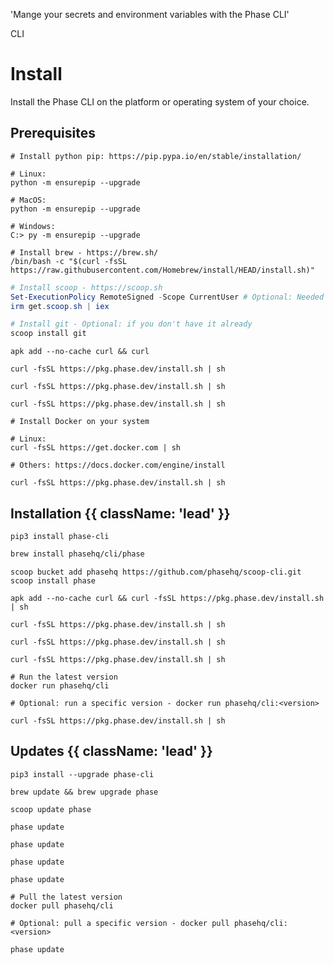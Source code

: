 
  'Mange your secrets and environment variables with the Phase CLI'

<Tag variant="small">CLI</Tag>

# Install

Install the Phase CLI on the platform or operating system of your choice.

## Prerequisites

<CodeGroup>

```fish {{ title: 'Pip' }}
# Install python pip: https://pip.pypa.io/en/stable/installation/

# Linux:
python -m ensurepip --upgrade

# MacOS:
python -m ensurepip --upgrade

# Windows:
C:> py -m ensurepip --upgrade
```

```fish {{ title: 'MacOS' }}
# Install brew - https://brew.sh/
/bin/bash -c "$(curl -fsSL https://raw.githubusercontent.com/Homebrew/install/HEAD/install.sh)"
```

```powershell {{ title: 'Windows' }}
# Install scoop - https://scoop.sh
Set-ExecutionPolicy RemoteSigned -Scope CurrentUser # Optional: Needed to run a remote script the first time
irm get.scoop.sh | iex

# Install git - Optional: if you don't have it already
scoop install git
```

```fish {{ title: 'Alpine Linux' }}
apk add --no-cache curl && curl
```

```fish {{ title: 'RedHat/CentOS/Amazon Linux' }}
curl -fsSL https://pkg.phase.dev/install.sh | sh
```

```fish {{ title: 'Ubuntu/Debian' }}
curl -fsSL https://pkg.phase.dev/install.sh | sh
```

```fish {{ title: 'Arch Linux' }}
curl -fsSL https://pkg.phase.dev/install.sh | sh
```

```fish {{ title: 'Docker' }}
# Install Docker on your system

# Linux:
curl -fsSL https://get.docker.com | sh

# Others: https://docs.docker.com/engine/install
```

```fish {{ title: 'Raspberry Pi' }}
curl -fsSL https://pkg.phase.dev/install.sh | sh
```

</CodeGroup>

## Installation {{ className: 'lead' }}

<CodeGroup>

```fish {{ title: 'Pip' }}
pip3 install phase-cli
```

```zsh {{ title: 'MacOS' }}
brew install phasehq/cli/phase
```

```fish {{ title: 'Windows' }}
scoop bucket add phasehq https://github.com/phasehq/scoop-cli.git
scoop install phase
```

```fish {{ title: 'Alpine Linux' }}
apk add --no-cache curl && curl -fsSL https://pkg.phase.dev/install.sh | sh
```

```fish {{ title: 'RedHat/CentOS/Amazon Linux' }}
curl -fsSL https://pkg.phase.dev/install.sh | sh
```

```fish {{ title: 'Ubuntu/Debian' }}
curl -fsSL https://pkg.phase.dev/install.sh | sh
```

```fish {{ title: 'Arch Linux' }}
curl -fsSL https://pkg.phase.dev/install.sh | sh
```

```fish {{ title: 'Docker' }}
# Run the latest version
docker run phasehq/cli

# Optional: run a specific version - docker run phasehq/cli:<version>
```

```fish {{ title: 'Raspberry Pi' }}
curl -fsSL https://pkg.phase.dev/install.sh | sh
```

</CodeGroup>

## Updates {{ className: 'lead' }}

<CodeGroup>

```fish {{ title: 'Pip' }}
pip3 install --upgrade phase-cli
```

```fish {{ title: 'MacOS' }}
brew update && brew upgrade phase
```

```fish {{ title: 'Windows' }}
scoop update phase
```

```fish {{ title: 'Alpine Linux' }}
phase update
```

```fish {{ title: 'RedHat/CentOS/Amazon Linux' }}
phase update
```

```fish {{ title: 'Ubuntu/Debian' }}
phase update
```

```fish {{ title: 'Arch Linux' }}
phase update
```

```fish {{ title: 'Docker' }}
# Pull the latest version
docker pull phasehq/cli

# Optional: pull a specific version - docker pull phasehq/cli:<version>
```

```fish {{ title: 'Raspberry Pi' }}
phase update
```

</CodeGroup>
